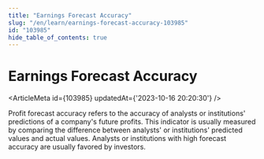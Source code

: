 ```yaml
---
title: "Earnings Forecast Accuracy"
slug: "/en/learn/earnings-forecast-accuracy-103985"
id: "103985"
hide_table_of_contents: true
---
```



# Earnings Forecast Accuracy

<ArticleMeta id={103985} updatedAt={'2023-10-16 20:20:30'} />
<div className='border-solid border-b border-t-0 my-4 border-[var(--ifm-color-gray-300)]' />

Profit forecast accuracy refers to the accuracy of analysts or institutions' predictions of a company's future profits. This indicator is usually measured by comparing the difference between analysts' or institutions' predicted values and actual values. Analysts or institutions with high forecast accuracy are usually favored by investors.
